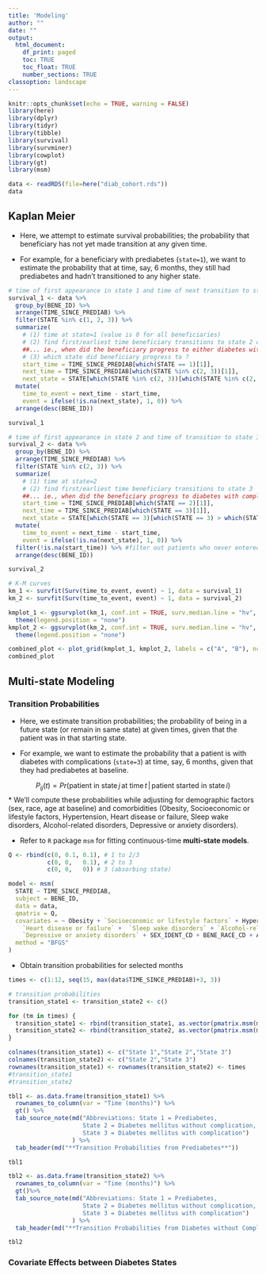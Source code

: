 ```yaml
---
title: 'Modeling'
author: ""
date: ""
output:
  html_document:
    df_print: paged
    toc: TRUE
    toc_float: TRUE
    number_sections: TRUE
classoption: landscape
---
```



```r
knitr::opts_chunk$set(echo = TRUE, warning = FALSE)
library(here)
library(dplyr)
library(tidyr)
library(tibble)
library(survival)
library(survminer)
library(cowplot)
library(gt)
library(msm)
```



```r
data <- readRDS(file=here("diab_cohort.rds"))
data
```



## Kaplan Meier 

* Here, we attempt to estimate survival probabilities; the probability that beneficiary has not yet made transition at any given time.

* For example, for a beneficiary with prediabetes (`state=1`), we want to estimate the probability that at time, say, 6 months, they still had prediabetes and hadn't transitioned to any higher state.

```r
# time of first appearance in state 1 and time of next transition to state 2/3
survival_1 <- data %>%
  group_by(BENE_ID) %>%
  arrange(TIME_SINCE_PREDIAB) %>%
  filter(STATE %in% c(1, 2, 3)) %>%
  summarize(
    # (1) time at state=1 (value is 0 for all beneficiaries)
    # (2) find first/earliest time beneficiary transitions to state 2 or 3
    ##... ie., when did the beneficiary progress to either diabetes without/with complications?
    # (3) which state did beneficiary progress to ?
    start_time = TIME_SINCE_PREDIAB[which(STATE == 1)[1]],
    next_time = TIME_SINCE_PREDIAB[which(STATE %in% c(2, 3))[1]],
    next_state = STATE[which(STATE %in% c(2, 3))[which(STATE %in% c(2, 3)) > which(STATE == 1)[1]][1]]) %>%
  mutate(
    time_to_event = next_time - start_time,
    event = ifelse(!is.na(next_state), 1, 0)) %>%
  arrange(desc(BENE_ID))

survival_1
```


```r
# time of first appearance in state 2 and time of transition to state 3
survival_2 <- data %>%
  group_by(BENE_ID) %>%
  arrange(TIME_SINCE_PREDIAB) %>%
  filter(STATE %in% c(2, 3)) %>%
  summarize(
    # (1) time at state=2 
    # (2) find first/earliest time beneficiary transitions to state 3
    ##... ie., when did the beneficiary progress to diabetes with complications?
    start_time = TIME_SINCE_PREDIAB[which(STATE == 2)[1]],
    next_time = TIME_SINCE_PREDIAB[which(STATE == 3)[1]],
    next_state = STATE[which(STATE == 3)[which(STATE == 3) > which(STATE == 2)[1]][1]]) %>%
  mutate(
    time_to_event = next_time - start_time,
    event = ifelse(!is.na(next_state), 1, 0)) %>%
  filter(!is.na(start_time)) %>% #filter out patients who never entered state 2
  arrange(desc(BENE_ID))

survival_2
```


```r
# K-M curves
km_1 <- survfit(Surv(time_to_event, event) ~ 1, data = survival_1)
km_2 <- survfit(Surv(time_to_event, event) ~ 1, data = survival_2)

kmplot_1 <- ggsurvplot(km_1, conf.int = TRUE, surv.median.line = "hv", xlab = "Time (months)")$plot + 
  theme(legend.position = "none")
kmplot_2 <- ggsurvplot(km_2, conf.int = TRUE, surv.median.line = "hv", xlab = "Time (months)")$plot + 
  theme(legend.position = "none")

combined_plot <- plot_grid(kmplot_1, kmplot_2, labels = c("A", "B"), ncol = 2)
combined_plot
```


## Multi-state Modeling

### Transition Probabilities

* Here, we estimate transition probabilities; the probability of being in a future state (or remain in same state) at given times, given that the patient was in that starting state.

* For example, we want to estimate the probability that a patient is with diabetes with complications (`state=3`) at time, say, 6 months, given that they had prediabetes at baseline.

$$P_{ij}(t) = Pr(\text{patient in state}\,j\,\text{at time}\,t\, |\,\text{patient started in state}\,i)$$
* We'll compute these probabilities while adjusting for demographic factors (sex, race, age at baseline) and comorbidities (Obesity, Socioeconomic or lifestyle factors, Hypertension, Heart disease or failure, Sleep wake disorders, Alcohol-related disorders, Depressive or anxiety disorders).

* Refer to `R` package `msm` for fitting continuous-time **multi-state models**.


```r
Q <- rbind(c(0, 0.1, 0.1), # 1 to 2/3
           c(0, 0,   0.1), # 2 to 3
           c(0, 0,   0)) # 3 (absorbing state)

model <- msm(
  STATE ~ TIME_SINCE_PREDIAB,
  subject = BENE_ID,
  data = data,
  qmatrix = Q,
  covariates = ~ Obesity + `Socioeconomic or lifestyle factors` + Hypertension +
    `Heart disease or failure` +  `Sleep wake disorders` + `Alcohol-related disorders` +
    `Depressive or anxiety disorders` + SEX_IDENT_CD + BENE_RACE_CD + AGE_CALC,
  method = "BFGS"
)
```



* Obtain transition probabilities for selected months

```r
times <- c(1:12, seq(15, max(data$TIME_SINCE_PREDIAB)+3, 3))

# transition probabilities
transition_state1 <- transition_state2 <- c()

for (tm in times) {
  transition_state1 <- rbind(transition_state1, as.vector(pmatrix.msm(model, t = tm)[1,]))
  transition_state2 <- rbind(transition_state2, as.vector(pmatrix.msm(model, t = tm)[1,2:3]))
}

colnames(transition_state1) <- c("State 1","State 2","State 3")
colnames(transition_state2) <- c("State 2","State 3")
rownames(transition_state1) <- rownames(transition_state2) <- times
#transition_state1
#transition_state2

tbl1 <- as.data.frame(transition_state1) %>%
  rownames_to_column(var = "Time (months)") %>%
  gt() %>%
  tab_source_note(md("Abbreviations: State 1 = Prediabetes, 
                     State 2 = Diabetes mellitus without complication,
                     State 3 = Diabetes mellitus with complication")
                  ) %>%
  tab_header(md("**Transition Probabilities from Prediabetes**"))

tbl1

tbl2 <- as.data.frame(transition_state2) %>%
  rownames_to_column(var = "Time (months)") %>%
  gt()%>%
  tab_source_note(md("Abbreviations: State 1 = Prediabetes, 
                     State 2 = Diabetes mellitus without complication,
                     State 3 = Diabetes mellitus with complication")
                  ) %>%
  tab_header(md("**Transition Probabilities from Diabetes without Complications**"))

tbl2
```



### Covariate Effects between Diabetes States






